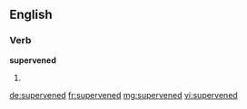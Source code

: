 ==English==

===Verb===
'''supervened'''

# {{past of|supervene}}

[[de:supervened]]
[[fr:supervened]]
[[mg:supervened]]
[[vi:supervened]]